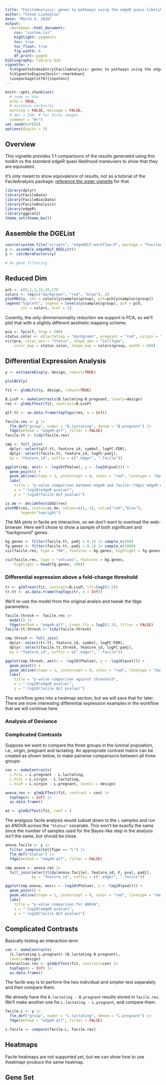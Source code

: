 ```yaml
---
title: "FacileAnalysis: genes to pathways using the edgeR quasi-likelihood pipeline"
author: "Steve Lianoglou"
date: "March 4, 2020"
output:
  rmarkdown::html_document:
    css: "custom.css"
    highlight: pygments
    toc: true
    toc_float: true
    fig_width: 6
    df_print: paged
bibliography: library.bib
vignette: >
  %\VignetteIndexEntry{FacileAnalysis: genes to pathways using the edgeR quasi-likelihood pipeline}
  %\VignetteEngine{knitr::rmarkdown}
  \usepackage[utf8]{inputenc}
---
```


```r
knitr::opts_chunk$set(
  # code or die
  echo = TRUE,
  # minimize verbosity
  warning = FALSE, message = FALSE,
  # dpi = 150, # for hires images
  comment = "#>")
set.seed(0xFEED)
options(digits = 3)
```

## Overview

This vignette provides 1:1 comparisons of the results generated using this
toolkit vs the standard edgeR quasi likelihood maneuvers to show that they
are equivalent.

It's only meant to show equivalence of results, not as a tutorial of the
FacileAnalysis package: [reference the sister vignette][facileqlf] for that.

[facileqlf]: FacileRnaSeqGeneEdgeRQL.Rmd

```r
library(dplyr)
library(FacileData)
library(FacileBiocData)
library(FacileAnalysis)
library(edgeR)
library(ggplot2)
theme_set(theme_bw())
```

## Assemble the DGEList

```r
source(system.file("scripts", "edgeRQLF-workflow.R", package = "FacileAnalysis"))
y <- assemble_edgeRQLF_DGEList()
y <- calcNormFactors(y)

# Do gene filtering

```


## Reduced Dim

```r
pch <- c(0,1,2,15,16,17)
colors <- rep(c("darkgreen", "red", "blue"), 2)
plotMDS(y, col = colors[y$samples$group], pch=pch[y$samples$group])
legend("topleft", legend = levels(y$samples$group), pch = pch, 
       col = colors, ncol = 2)
```

Curently, the only dimmensionality reduction we support is PCA, so we'll plot
that with a slightly different aesthetic mapping scheme.

```r
pca <- fpca(f, ntop = 500)
status.color <- c(lactating = "darkgreen", pregnant = "red", virgin = "blue")
viz(pca, color_aes = "Status", shape_aes = "CellType",
    color_map = status.color, shape_map = colors$group, width = 600)
```

## Differential Expression Analysis

```r
y <- estimateDisp(y, design, robust=TRUE)
```

```r
plotBCV(y)
```


```r
fit <- glmQLFit(y, design, robust=TRUE)
```

```r
B.LvsP <- makeContrasts(B.lactating-B.pregnant, levels=design)
res <- glmQLFTest(fit, contrast=B.LvsP)
```

```r
qlf.tt <- as.data.frame(topTags(res, n = Inf))
```

```r
facile.res <- y |> 
  flm_def("group", numer = "B.lactating", denom = "B.pregnant") |> 
  fdge(method = "edgeR-qlf", filter = FALSE)
facile.tt <- tidy(facile.res)
```

```r
cmp <- full_join(
  dplyr::select(qlf.tt, feature_id, symbol, logFC:FDR),
  dplyr::select(facile.tt, feature_id, logFC:padj),
  by = "feature_id", suffix = c(".edger", ".facile"))
```

```r
ggplot(cmp, aes(x = -log10(PValue), y = -log10(pval))) +
  geom_point() +
  geom_abline(slope = 1, yintercept = 0, color = "red", linetype = "dashed") +
  labs(
    title = "p-value comparison between edgeR and facile::fdge('edgeR-qlf')",
    x = "-log10(edgeR pvalue)",
    y = "-log10(facile QLF pvalue)")
```

```r
is.de <- decideTestsDGE(res)
plotMD(res, status=is.de, values=c(1,-1), col=c("red","blue"),
       legend="topright")
```

The MA plots in facile are interactive, so we don't want to overload the
web-browser. Here we'll chose to show a sample of both significant and
"background" genes.

```r
bg.genes <- filter(facile.tt, padj > 0.1) |> sample_n(200)
fg.genes <- filter(facile.tt, padj < 0.1) |> sample_n(1000)
viz(facile.res, type = "MA", features = bg.genes, highlight = fg.genes)
```

```r
viz(facile.res, type = "volcano", features = bg.genes, 
    highlight = head(fg.genes, 100))
```

### Differential expression above a fold-change threshold

```r
tr <- glmTreat(fit, contrast=B.LvsP, lfc=log2(1.5))
tr.tt <- as.data.frame(topTags(tr, n = Inf))
```

We'll re-use the model from the original analsis and tweak the fdge parameters.

```r
facile.thresh <- facile.res |> 
  model() |> 
  fdge(method = "edgeR-qlf", treat_lfc = log2(1.5), filter = FALSE)
facile.tt.thresh <- tidy(facile.thresh)
```

```r
cmp.thresh <- full_join(
  dplyr::select(tr.tt, feature_id, symbol, logFC:FDR),
  dplyr::select(facile.tt.thresh, feature_id, logFC:padj),
  by = "feature_id", suffix = c(".edger", ".facile"))
```

```r
ggplot(cmp.thresh, aes(x = -log10(PValue), y = -log10(pval))) +
  geom_point() +
  geom_abline(slope = 1, yintercept = 0, color = "red", linetype = "dashed") +
  labs(
    title = "p-value comparison against threshold",
    x = "-log10(edgeR pvalue)",
    y = "-log10(facile QLF pvalue)")
```

:::note
The workflow goes into a heatmap section, but we will save that for later.
There are more interesting differential expression examples in the workflow
that we will continue here.
:::

### Analysis of Deviance

### Complicated Contrasts

Suppose we want to compare the three groups in the luminal population, i.e., virgin, pregnant and lactating. An appropriate contrast matrix can be created as shown below, to make pairwise comparisons between all three groups:

```r
con <- makeContrasts(
  L.PvsL = L.pregnant - L.lactating,
  L.VvsL = L.virgin - L.lactating,
  L.VvsP = L.virgin - L.pregnant, levels = design)

anova.res <- glmQLFTest(fit, contrast = con) |> 
  topTags(n = Inf) |> 
  as.data.frame()
```


```r

a2 <- glmQLFTest(fit, coef = )
```

The analgous facile analysis would subset down to the `L` samples and run
an ANOVA across the `"Status"` covariate. This won't be exactly the same since 
the number of samples used for the Bayes-like step in the analysis isn't the
same, but should be close.

```r
anova.facile <- y |> 
  filter_samples(CellType == "L") |> 
  flm_def("Status") |> 
  fdge(method = "edgeR-qlf", filter = FALSE)
```

```r
cmp.anova <- anova.res |> 
  full_join(select(tidy(anova.facile), feature_id, F, pval, padj),
            by = "feature_id", suffix = c(".edger", ".facile"))
```

```r
ggplot(cmp.anova, aes(x = -log10(PValue), y = -log10(pval))) +
  geom_point() +
  geom_abline(slope = 1, yintercept = 0, color = "red", linetype = "dashed") +
  labs(
    title = "p-value comparison for ANOVA",
    x = "-log10(edgeR pvalue)",
    y = "-log10(facile QLF pvalue)")
```

## Complicated Contrasts

Basically testing an interaction term

```r
con <- makeContrasts(
  (L.lactating-L.pregnant)-(B.lactating-B.pregnant), 
  levels=design)
interaction.res <- glmQLFTest(fit, contrast=con) |> 
  topTags(n = Inf) |> 
  as.data.frame()
```

The facile way is to perform the two individual and simpler test separately
and then compare them.

We already have the `B.lactating - B.pregnant` results stored in `facile.res`.
We'll make another one for `L.lactating - L.pregnant`, and compare them.

```r
facile.L <- y |> 
  flm_def("group", numer = "L.lactating", denom = "L.pregnant") |> 
  fdge(method = "edgeR-qlf", filter = FALSE)
```

```r
i.facile <- compare(facile.L, facile.res)
```

## Heatmaps

Facile heatmaps are not supported yet, but we can show how to use iheatmapr
produce the same heatmap.

## Gene Set 

